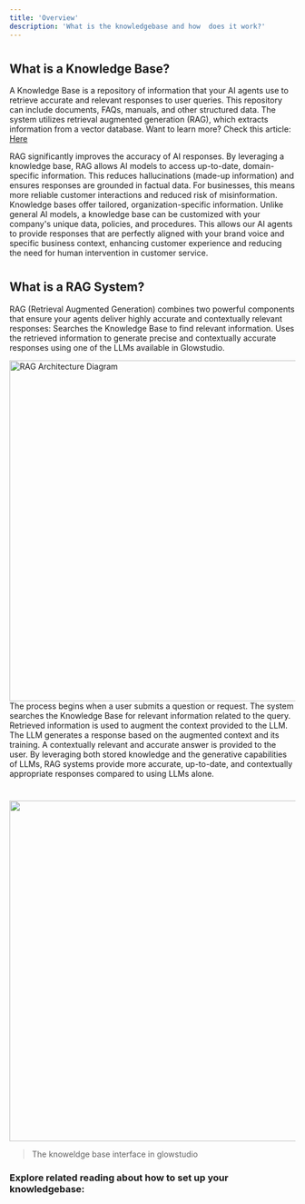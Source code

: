 ```yaml
---
title: 'Overview'
description: 'What is the knowledgebase and how  does it work?'
---
```



#
## What is a Knowledge Base?  

 
 

   

 
 

A Knowledge Base is a repository of information that your AI agents use to retrieve accurate and relevant responses to user queries. This repository can include documents, FAQs, manuals, and other structured data. The system utilizes retrieval augmented generation (RAG), which extracts information from a vector database. Want to learn more? Check this article: [Here](https://medium.com/@sahin.samia/what-is-retrieval-augmented-generation-rag-in-llm-and-how-it-works-a8c79e35a172) 

 <CardGroup cols={2}>
  <Card title="Enhanced Accuracy" icon="bullseye-arrow">
    RAG significantly improves the accuracy of AI responses.
By leveraging a knowledge base, RAG allows AI models to access up-to-date, domain-specific information. This reduces hallucinations (made-up information) and ensures responses are grounded in factual data. For businesses, this means more reliable customer interactions and reduced risk of misinformation.
  </Card>
  <Card title="Customizable Knowledge" icon="database">
    Knowledge bases offer tailored, organization-specific information.
Unlike general AI models, a knowledge base can be customized with your company's unique data, policies, and procedures. This allows our AI agents to provide responses that are perfectly aligned with your brand voice and specific business context, enhancing customer experience and reducing the need for human intervention in customer service.
  </Card>
</CardGroup>
 

  # 

 
 

## What is a RAG System?  

  
 

RAG (Retrieval Augmented Generation) combines two powerful components that ensure your agents deliver highly accurate and contextually relevant responses:
<CardGroup cols={2}>
  <Card title="Retrieval" icon="magnifying-glass">
    Searches the Knowledge Base to find relevant information.
  </Card>
  <Card title="Augmented Generation" icon="wand-magic-sparkles">
    Uses the retrieved information to generate precise and contextually accurate responses using one of the LLMs available in Glowstudio.
  </Card>
</CardGroup>

<Accordion title="Example RAG Architecture">
  <img className="rounded-md" src="https://i.imgur.com/qoytE43.png" width="600" alt="RAG Architecture Diagram" />
</Accordion>
<Steps>
  <Step title="User Query">
    The process begins when a user submits a question or request.
  </Step>
  <Step title="Retrieval">
    The system searches the Knowledge Base for relevant information related to the query.
  </Step>
  <Step title="Augmentation">
    Retrieved information is used to augment the context provided to the LLM.
  </Step>
  <Step title="Generation">
    The LLM generates a response based on the augmented context and its training.
  </Step>
  <Step title="Response">
    A contextually relevant and accurate answer is provided to the user.
  </Step>
</Steps>
<Note>
  By leveraging both stored knowledge and the generative capabilities of LLMs, RAG systems provide more accurate, up-to-date, and contextually appropriate responses compared to using LLMs alone.
</Note>

 #

 
<img class="rounded-md" src="/images/knowledgebase_interface_shots.png" width="600"></img> 

>The knoweldge base interface in glowstudio


### Explore related reading about how to set up your knowledgebase:

#


<CardGroup cols={2}>
  <Card title="Adding data" icon="file-circle-plus" href="/agent-creation/knowledgebase/adding-data/direct-text-entry">
    
  </Card>

  <Card title="Adjusting KB settings" icon="gear" href="/agent-creation/knowledgebase/adjusting-kb-settings">
    
  </Card>
  
  <Card title="Structuring KB documents" icon="file" href="/agent-creation/knowledgebase/structuring-kb-documents">
    
  </Card>

  <Card title="KB and UI-engine" icon="window" href="/agent-creation/knowledgebase/kb-and-ui-engine">
    
  </Card>
</CardGroup>



